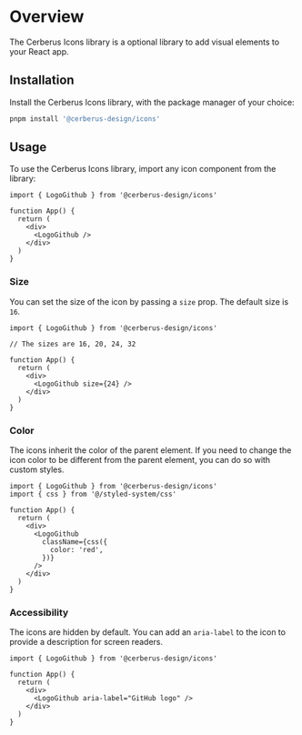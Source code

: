 
# Overview

The Cerberus Icons library is a optional library to add visual elements to your React app.

## Installation

Install the Cerberus Icons library, with the package manager of your choice:

```bash
pnpm install '@cerberus-design/icons'
```

<NoteAdmonition description="The Cerberus Icons library currently only supports React." />

## Usage

To use the Cerberus Icons library, import any icon component from the library:

```tsx
import { LogoGithub } from '@cerberus-design/icons'

function App() {
  return (
    <div>
      <LogoGithub />
    </div>
  )
}
```

### Size

You can set the size of the icon by passing a `size` prop. The default size is `16`.

```tsx
import { LogoGithub } from '@cerberus-design/icons'

// The sizes are 16, 20, 24, 32

function App() {
  return (
    <div>
      <LogoGithub size={24} />
    </div>
  )
}
```

### Color

The icons inherit the color of the parent element. If you need to change the icon color to be different from the parent element, you can do so with custom styles.

```tsx
import { LogoGithub } from '@cerberus-design/icons'
import { css } from '@/styled-system/css'

function App() {
  return (
    <div>
      <LogoGithub
        className={css({
          color: 'red',
        })}
      />
    </div>
  )
}
```

### Accessibility

The icons are hidden by default. You can add an `aria-label` to the icon to provide a description for screen readers.

```tsx
import { LogoGithub } from '@cerberus-design/icons'

function App() {
  return (
    <div>
      <LogoGithub aria-label="GitHub logo" />
    </div>
  )
}
```

